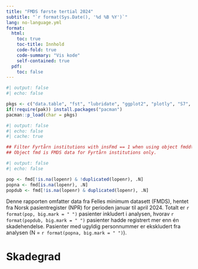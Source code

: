 ```yaml
---
title: "FMDS første tertial 2024"
subtitle: "`r format(Sys.Date(), '%d %B %Y')`"
lang: no-language.yml 
format:
  html:
    toc: true
    toc-title: Innhold
    code-fold: true
    code-summary: "Vis kode"
    self-contained: true
  pdf:
    toc: false
---
```



```r
#| output: false
#| echo: false

pkgs <- c("data.table", "fst", "lubridate", "ggplot2", "plotly", "S7", "stringi", "knitr", "gt")
if(!require(pak)) install.packages("pacman")
pacman::p_load(char = pkgs)
```

```r
#| output: false 
#| echo: false 
#| cache: true

## Filter Fyrtårn institutions with insFmd == 1 when using object fmddt
## Object fmd is FMDS data for Fyrtårn institutions only. 

```

```r
#| output: false
#| echo: false

pop <- fmd[!is.na(lopenr) & !duplicated(lopenr), .N]
popna <- fmd[is.na(lopenr), .N]
popdub <- fmd[!is.na(lopenr) & duplicated(lopenr), .N]
```

Denne rapporten omfatter data fra Felles minimum datasett (FMDS), hentet fra Norsk pasientregister (NPR) for perioden januar til april 2024. Totalt er `r format(pop, big.mark = " ")` pasienter inkludert i analysen, hvorav `r format(popdub, big.mark = " ")` pasienter hadde registrert mer enn én skadehendelse. Pasienter med ugyldig personnummer er ekskludert fra analysen (N = `r format(popna, big.mark = " ")`).

# Skadegrad
